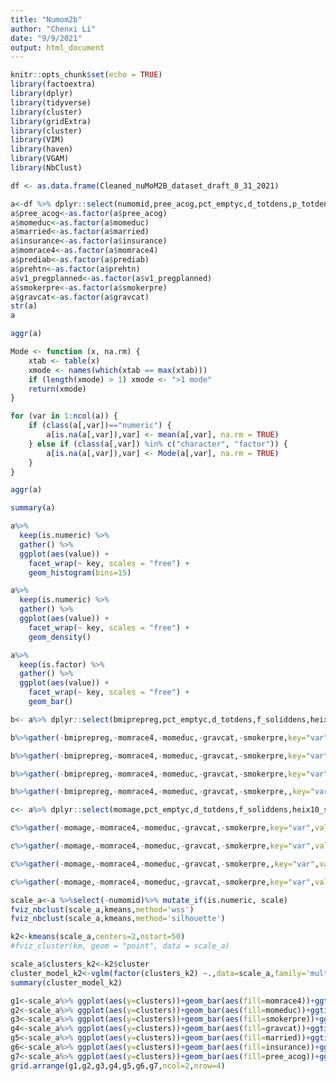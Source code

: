 ```yaml
---
title: "Numom2b"
author: "Chenxi Li"
date: "9/9/2021"
output: html_document
---
```


```r
knitr::opts_chunk$set(echo = TRUE)
library(factoextra)
library(dplyr)
library(tidyverse)
library(cluster)
library(gridExtra)
library(cluster)
library(VIM)
library(haven)
library(VGAM)
library(NbClust)
```


```r
df <- as.data.frame(Cleaned_nuMoM2B_dataset_draft_8_31_2021)

a<-df %>% dplyr::select(numomid,pree_acog,pct_emptyc,d_totdens,p_totdens,f_totdens,p_seaplantdens,sodium_dens,g_nwhldens,g_whldens,v_totdens,f_soliddens,v_beangrendens,fatratio,heix10_sodium,momeduc,married,insurance,momrace4,prediab,prehtn,gravcat,v1_pregplanned,smokerpre,momage,bmiprepreg,dt_kcal)
a$pree_acog<-as.factor(a$pree_acog)
a$momeduc<-as.factor(a$momeduc)
a$married<-as.factor(a$married)
a$insurance<-as.factor(a$insurance)
a$momrace4<-as.factor(a$momrace4)
a$prediab<-as.factor(a$prediab)
a$prehtn<-as.factor(a$prehtn)
a$v1_pregplanned<-as.factor(a$v1_pregplanned)
a$smokerpre<-as.factor(a$smokerpre)
a$gravcat<-as.factor(a$gravcat)
str(a)
a

```

```r
aggr(a)
```

```r
Mode <- function (x, na.rm) {
    xtab <- table(x)
    xmode <- names(which(xtab == max(xtab)))
    if (length(xmode) > 1) xmode <- ">1 mode"
    return(xmode)
}

for (var in 1:ncol(a)) {
    if (class(a[,var])=="numeric") {
        a[is.na(a[,var]),var] <- mean(a[,var], na.rm = TRUE)
    } else if (class(a[,var]) %in% c("character", "factor")) {
        a[is.na(a[,var]),var] <- Mode(a[,var], na.rm = TRUE)
    }
}

aggr(a)
```
```r
summary(a)
```



```r
a%>%
  keep(is.numeric) %>% 
  gather() %>% 
  ggplot(aes(value)) +
    facet_wrap(~ key, scales = "free") +
    geom_histogram(bins=15)

a%>%
  keep(is.numeric) %>% 
  gather() %>% 
  ggplot(aes(value)) +
    facet_wrap(~ key, scales = "free") +
    geom_density()

a%>%
  keep(is.factor) %>% 
  gather() %>% 
  ggplot(aes(value)) +
    facet_wrap(~ key, scales = "free") +
    geom_bar()


```

```r


b<- a%>% dplyr::select(bmiprepreg,pct_emptyc,d_totdens,f_soliddens,heix10_sodium,fatratio,dt_kcal,momrace4,momeduc,gravcat,smokerpre)

b%>%gather(-bmiprepreg,-momrace4,-momeduc,-gravcat,-smokerpre,key="var",value="value")%>% ggplot(aes(x = bmiprepreg, y = value,color=momrace4)) + geom_point(alpha=0.15) + geom_smooth() + facet_wrap(~ var,scales="free")+theme_bw()+ggtitle('BMI and dietary varables scatter plots grouped by mom race')

b%>%gather(-bmiprepreg,-momrace4,-momeduc,-gravcat,-smokerpre,key="var",value="value")%>% ggplot(aes(x = bmiprepreg, y = value,color=momeduc)) + geom_point(alpha=0.15) + geom_smooth() + facet_wrap(~ var,scales="free")+theme_bw()+ggtitle('BMI and dietary varables scatter plots grouped by mom education')

b%>%gather(-bmiprepreg,-momrace4,-momeduc,-gravcat,-smokerpre,key="var",value="value")%>% ggplot(aes(x = bmiprepreg, y = value,color=gravcat)) + geom_point(alpha=0.15) + geom_smooth() + facet_wrap(~ var,scales="free")+theme_bw()+ggtitle('BMI and dietary varables scatter plots grouped by mom gravidity')

b%>%gather(-bmiprepreg,-momrace4,-momeduc,-gravcat,-smokerpre,,key="var",value="value")%>% ggplot(aes(x = bmiprepreg, y = value,color=smokerpre)) + geom_point(alpha=0.15) + geom_smooth() + facet_wrap(~ var,scales="free")+theme_bw()+ggtitle('BMI and dietary varables scatter plots grouped by mom smoking status')


```

```r


c<- a%>% dplyr::select(momage,pct_emptyc,d_totdens,f_soliddens,heix10_sodium,fatratio,dt_kcal,momrace4,momeduc,gravcat,smokerpre)

c%>%gather(-momage,-momrace4,-momeduc,-gravcat,-smokerpre,key="var",value="value")%>% ggplot(aes(x = momage, y = value,color=momrace4)) + geom_point(alpha=0.15) + geom_smooth() + facet_wrap(~ var,scales="free")+theme_bw()+ggtitle('Age and dietary varables scatter plots grouped by mom race')

c%>%gather(-momage,-momrace4,-momeduc,-gravcat,-smokerpre,key="var",value="value")%>% ggplot(aes(x = momage, y = value,color=momeduc)) + geom_point(alpha=0.15) + geom_smooth() + facet_wrap(~ var,scales="free")+theme_bw()+ggtitle('Age and dietary varables scatter plots grouped by mom education')

c%>%gather(-momage,-momrace4,-momeduc,-gravcat,-smokerpre,,key="var",value="value")%>% ggplot(aes(x = momage, y = value,color=gravcat)) + geom_point(alpha=0.15) + geom_smooth() + facet_wrap(~ var,scales="free")+theme_bw()+ggtitle('Age and dietary varables scatter plots grouped by gravidity')

c%>%gather(-momage,-momrace4,-momeduc,-gravcat,-smokerpre,key="var",value="value")%>% ggplot(aes(x = momage, y = value,color=smokerpre)) + geom_point(alpha=0.15) + geom_smooth() + facet_wrap(~ var,scales="free")+theme_bw()+ggtitle('Age and dietary varables scatter plots grouped by mom smoking status')


```

```r
scale_a<-a %>%select(-numomid)%>% mutate_if(is.numeric, scale)
fviz_nbclust(scale_a,kmeans,method='wss')
fviz_nbclust(scale_a,kmeans,method='silhouette')

```

```r
k2<-kmeans(scale_a,centers=2,nstart=50)
#fviz_cluster(km, geom = "point", data = scale_a) 
```

```r
scale_a$clusters_k2<-k2$cluster
cluster_model_k2<-vglm(factor(clusters_k2) ~.,data=scale_a,family='multinomial')
summary(cluster_model_k2)
```


```r

g1<-scale_a%>% ggplot(aes(y=clusters))+geom_bar(aes(fill=momrace4))+ggtitle("Cluster groups by mom race")
g2<-scale_a%>% ggplot(aes(y=clusters))+geom_bar(aes(fill=momeduc))+ggtitle("Cluster groups by mom education")
g3<-scale_a%>% ggplot(aes(y=clusters))+geom_bar(aes(fill=smokerpre))+ggtitle("Cluster groups by smoking status")
g4<-scale_a%>% ggplot(aes(y=clusters))+geom_bar(aes(fill=gravcat))+ggtitle("Cluster groups by gravidity")
g5<-scale_a%>% ggplot(aes(y=clusters))+geom_bar(aes(fill=married))+ggtitle("Cluster groups by marriage status")
g6<-scale_a%>% ggplot(aes(y=clusters))+geom_bar(aes(fill=insurance))+ggtitle("Cluster groups by insurance status")
g7<-scale_a%>% ggplot(aes(y=clusters))+geom_bar(aes(fill=pree_acog))+ggtitle("Cluster groups by preeclampsia")
grid.arrange(g1,g2,g3,g4,g5,g6,g7,ncol=2,nrow=4)

```




